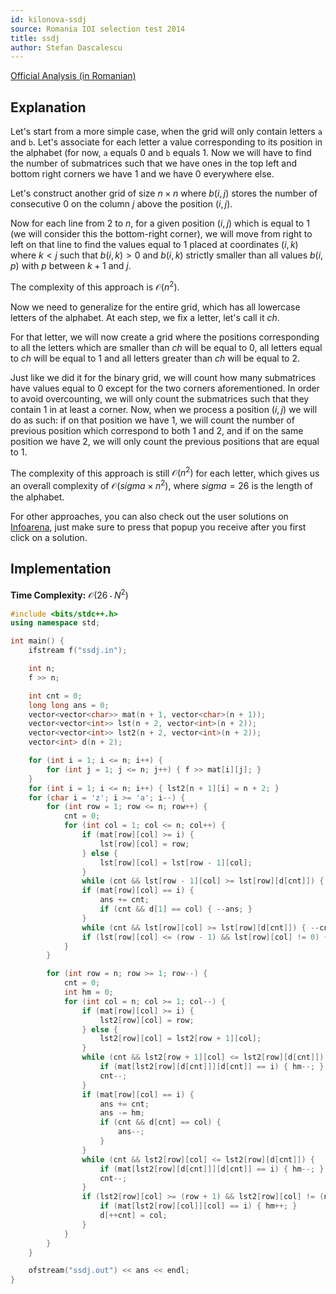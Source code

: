 ```yaml
---
id: kilonova-ssdj
source: Romania IOI selection test 2014
title: ssdj
author: Stefan Dascalescu
---
```


[Official Analysis (in Romanian)](https://github.com/roalgo-discord/Romanian-Olympiad-Solutions/blob/main/Baraj%20%2B%20Lot%20Seniori%20(IOI%20team%20selection%20tests)/2014/Lot%201/sol-ssdj.pdf)

## Explanation

Let's start from a more simple case, when the grid will only contain letters `a` and `b`. Let's associate for each letter a value corresponding to its position in the alphabet (for now, `a` equals $0$ and `b` equals $1$. Now we will have to find the number of submatrices such that we have ones in the top left and bottom right corners we have $1$ and we have $0$ everywhere else.

Let's construct another grid of size $n \times n$ where $b(i, j)$ stores the number of consecutive $0$ on the column $j$ above the position $(i, j)$.

Now for each line from $2$ to $n$, for a given position $(i, j)$ which is equal to $1$ (we will consider this the bottom-right corner), we will move from right to left on that line to find the values equal to $1$ placed at coordinates $(i, k)$ where $k < j$ such that $b(i, k) > 0$ and $b(i, k)$ strictly smaller than all values $b(i, p)$ with $p$ between $k+1$ and $j$.

The complexity of this approach is $\mathcal{O}(n^2)$.

Now we need to generalize for the entire grid, which has all lowercase letters of the alphabet. At each step, we fix a letter, let's call it $ch$.

For that letter, we will now create a grid where the positions corresponding to all the letters which are smaller than $ch$ will be equal to $0$, all letters equal to $ch$ will be equal to $1$ and all letters greater than $ch$ will be equal to $2$.

Just like we did it for the binary grid, we will count how many submatrices have values equal to $0$ except for the two corners aforementioned. In order to avoid overcounting, we will only count the submatrices such that they contain $1$ in at least a corner. Now, when we process a position $(i, j)$ we will do as such: if on that position we have $1$, we will count the number of previous position which correspond to both $1$ and $2$, and if on the same position we have $2$, we will only count the previous positions that are equal to $1$.

The complexity of this approach is still $\mathcal{O}(n^2)$ for each letter, which gives us an overall complexity of $\mathcal{O}(sigma \times n^2)$, where $sigma = 26$ is the length of the alphabet.

For other approaches, you can also check out the user solutions on [Infoarena](https://infoarena.ro/monitor?task=ssdj), just make sure to press that popup you receive after you first click on a solution.

## Implementation

**Time Complexity:** $\mathcal{O}(26 \cdot N^2)$

<LanguageSection>
<CPPSection>

```cpp
#include <bits/stdc++.h>
using namespace std;

int main() {
	ifstream f("ssdj.in");

	int n;
	f >> n;

	int cnt = 0;
	long long ans = 0;
	vector<vector<char>> mat(n + 1, vector<char>(n + 1));
	vector<vector<int>> lst(n + 2, vector<int>(n + 2));
	vector<vector<int>> lst2(n + 2, vector<int>(n + 2));
	vector<int> d(n + 2);

	for (int i = 1; i <= n; i++) {
		for (int j = 1; j <= n; j++) { f >> mat[i][j]; }
	}
	for (int i = 1; i <= n; i++) { lst2[n + 1][i] = n + 2; }
	for (char i = 'z'; i >= 'a'; i--) {
		for (int row = 1; row <= n; row++) {
			cnt = 0;
			for (int col = 1; col <= n; col++) {
				if (mat[row][col] >= i) {
					lst[row][col] = row;
				} else {
					lst[row][col] = lst[row - 1][col];
				}
				while (cnt && lst[row - 1][col] >= lst[row][d[cnt]]) { --cnt; }
				if (mat[row][col] == i) {
					ans += cnt;
					if (cnt && d[1] == col) { --ans; }
				}
				while (cnt && lst[row][col] >= lst[row][d[cnt]]) { --cnt; }
				if (lst[row][col] <= (row - 1) && lst[row][col] != 0) { d[++cnt] = col; }
			}
		}

		for (int row = n; row >= 1; row--) {
			cnt = 0;
			int hm = 0;
			for (int col = n; col >= 1; col--) {
				if (mat[row][col] >= i) {
					lst2[row][col] = row;
				} else {
					lst2[row][col] = lst2[row + 1][col];
				}
				while (cnt && lst2[row + 1][col] <= lst2[row][d[cnt]]) {
					if (mat[lst2[row][d[cnt]]][d[cnt]] == i) { hm--; }
					cnt--;
				}
				if (mat[row][col] == i) {
					ans += cnt;
					ans -= hm;
					if (cnt && d[cnt] == col) {
						ans--;
					}
				}
				while (cnt && lst2[row][col] <= lst2[row][d[cnt]]) {
					if (mat[lst2[row][d[cnt]]][d[cnt]] == i) { hm--; }
					cnt--;
				}
				if (lst2[row][col] >= (row + 1) && lst2[row][col] != (n + 2)) {
					if (mat[lst2[row][col]][col] == i) { hm++; }
					d[++cnt] = col;
				}
			}
		}
	}

	ofstream("ssdj.out") << ans << endl;
}
```

</CPPSection>
</LanguageSection>
